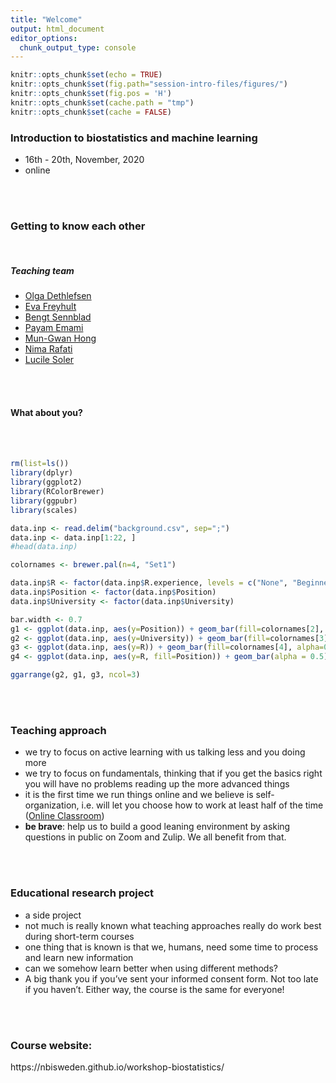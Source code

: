 ```yaml
---
title: "Welcome"
output: html_document
editor_options: 
  chunk_output_type: console
---
```


```r
knitr::opts_chunk$set(echo = TRUE)
knitr::opts_chunk$set(fig.path="session-intro-files/figures/")
knitr::opts_chunk$set(fig.pos = 'H')
knitr::opts_chunk$set(cache.path = "tmp")
knitr::opts_chunk$set(cache = FALSE)


```


### Introduction to biostatistics and machine learning
- 16th - 20th, November, 2020
- online

<br/><br/>

### Getting to know each other
<br/>

##### Teaching team
- [Olga Dethlefsen][olga] 
- [Eva Freyhult][eva] 
- [Bengt Sennblad][bengt] 
- [Payam Emami][payam] 
- [Mun-Gwan Hong](mungwan) 
- [Nima Rafati][nima] 
- [Lucile Soler][lucile] 

[eva]: https://nbis.se/about/staff/eva-freyhult/
[olga]: https://nbis.se/about/staff/olga-dethlefsen/
[bengt]: https://nbis.se/about/staff/bengt-sennblad/
[payam]: https://nbis.se/about/staff/payam-emami/
[mungwan]: https://nbis.se/about/staff/mungwan-hong/
[nima]: https://nbis.se/about/staff/nima-rafati/
[lucile]: https://nbis.se/about/staff/lucile-soler/


<br/><br/>

#### What about you? 

<br/><br/>
```r

rm(list=ls())
library(dplyr)
library(ggplot2)
library(RColorBrewer)
library(ggpubr)
library(scales)

data.inp <- read.delim("background.csv", sep=";")
data.inp <- data.inp[1:22, ]
#head(data.inp)

```


```r

colornames <- brewer.pal(n=4, "Set1")

data.inp$R <- factor(data.inp$R.experience, levels = c("None", "Beginner", "Intermediate", "Advanced"))
data.inp$Position <- factor(data.inp$Position)
data.inp$University <- factor(data.inp$University)

bar.width <- 0.7
g1 <- ggplot(data.inp, aes(y=Position)) + geom_bar(fill=colornames[2], alpha=0.5) + ylab("") + theme_classic2() + scale_x_continuous(breaks= pretty_breaks())
g2 <- ggplot(data.inp, aes(y=University)) + geom_bar(fill=colornames[3], alpha=0.5) + ylab("") + theme_classic2()  + scale_x_continuous(breaks= pretty_breaks())
g3 <- ggplot(data.inp, aes(y=R)) + geom_bar(fill=colornames[4], alpha=0.5) + ylab("") + ylab("")+ theme_classic2() + scale_x_continuous(breaks= pretty_breaks())
g4 <- ggplot(data.inp, aes(y=R, fill=Position)) + geom_bar(alpha = 0.5) + ylab("")

ggarrange(g2, g1, g3, ncol=3)

```


<br/><br/>

### Teaching approach
- we try to focus on active learning with us talking less and you doing more
- we try to focus on fundamentals, thinking that if you get the basics right you will have no problems reading up the more advanced things
- it is the first time we run things online and we believe is self-organization, i.e. will let you choose how to work at least half of the time ([Online Classroom](https://nbisweden.github.io/workshop-mlbiostatistics/classroom))
- **be brave**: help us to build a good leaning environment by asking questions in public on Zoom and Zulip. We all benefit from that. 

<br/><br/>

### Educational research project
- a side project
- not much is really known what teaching approaches really do work best during short-term courses
- one thing that is known is that we, humans, need some time to process and learn new information
- can we somehow learn better when using different methods?
- A big thank you if you've sent your informed consent form. Not too late if you haven't. Either way, the course is the same for everyone! 



<br/><br/>

### Course website:
https://nbisweden.github.io/workshop-biostatistics/




